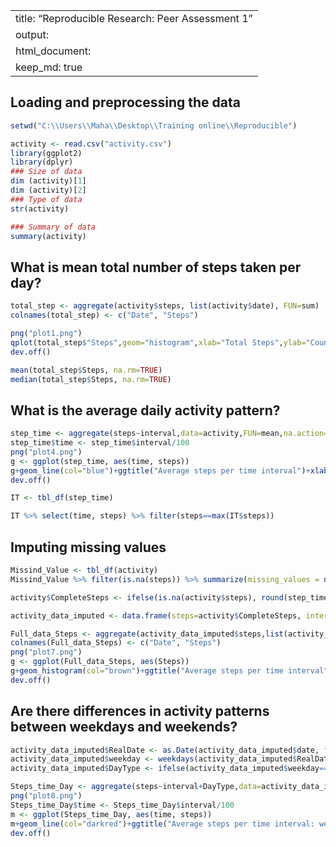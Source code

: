
---
title: "Reproducible Research: Peer Assessment 1"
output: 
  html_document:
    keep_md: true
---
## Loading and preprocessing the data
```{r, echo = TRUE}
setwd("C:\\Users\\Maha\\Desktop\\Training online\\Reproducible")

activity <- read.csv("activity.csv")
library(ggplot2)
library(dplyr)
### Size of data
dim (activity)[1] 
dim (activity)[2] 
### Type of data
str(activity)

### Summary of data
summary(activity)

```
## What is mean total number of steps taken per day?
```{r, echo = TRUE}
total_step <- aggregate(activity$steps, list(activity$date), FUN=sum)
colnames(total_step) <- c("Date", "Steps")

png("plot1.png")
qplot(total_step$"Steps",geom="histogram",xlab="Total Steps",ylab="Counts",main="Total Steps Historgram")
dev.off()

mean(total_step$Steps, na.rm=TRUE)
median(total_step$Steps, na.rm=TRUE)

```
## What is the average daily activity pattern?
```{r, echo = TRUE}

step_time <- aggregate(steps~interval,data=activity,FUN=mean,na.action=na.omit)
step_time$time <- step_time$interval/100
png("plot4.png")
g <- ggplot(step_time, aes(time, steps))
g+geom_line(col="blue")+ggtitle("Average steps per time interval")+xlab("Time")+ylab("Steps")+theme(plot.title = element_text(face="bold", size=12))
dev.off()

IT <- tbl_df(step_time)

IT %>% select(time, steps) %>% filter(steps==max(IT$steps))

```
## Imputing missing values
```{r, echo = TRUE}
Missind_Value <- tbl_df(activity)
Missind_Value %>% filter(is.na(steps)) %>% summarize(missing_values = n())

activity$CompleteSteps <- ifelse(is.na(activity$steps), round(step_time$steps[match(activity$interval, step_time$interval)],0), activity$steps)

activity_data_imputed <- data.frame(steps=activity$CompleteSteps, interval=activity$interval, date=activity$date)

Full_data_Steps <- aggregate(activity_data_imputed$steps,list(activity_data_imputed$date), FUN=sum)
colnames(Full_data_Steps) <- c("Date", "Steps")
png("plot7.png")
g <- ggplot(Full_data_Steps, aes(Steps))
g+geom_histogram(col="brown")+ggtitle("Average steps per time interval")+xlab("Time")+ylab("Steps")+theme(plot.title = element_text(face="bold", size=12))
dev.off()

```
## Are there differences in activity patterns between weekdays and weekends?
```{r, echo = TRUE}
activity_data_imputed$RealDate <- as.Date(activity_data_imputed$date, format = "%Y-%m-%d")
activity_data_imputed$weekday <- weekdays(activity_data_imputed$RealDate)
activity_data_imputed$DayType <- ifelse(activity_data_imputed$weekday=='Saturday' | activity_data_imputed$weekday=='Sunday', 'weekend','weekday')

Steps_time_Day <- aggregate(steps~interval+DayType,data=activity_data_imputed,FUN=mean,na.action=na.omit)
png("plot8.png")
Steps_time_Day$time <- Steps_time_Day$interval/100
m <- ggplot(Steps_time_Day, aes(time, steps))
m+geom_line(col="darkred")+ggtitle("Average steps per time interval: weekdays vs. weekends")+xlab("Time")+ylab("Steps")+theme(plot.title = element_text(face="bold", size=12))
dev.off()
```

